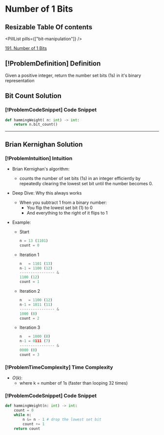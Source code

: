 # Number of 1 Bits

## Resizable Table Of contents

<DifficultyBadge difficulty="easy" />

<PillList pills={["bit-manipulation"]} />

[191. Number of 1 Bits](https://leetcode.com/problems/number-of-1-bits)

## [!ProblemDefinition] Definition

Given a positive integer, return the number set bits (1s) in it's binary representation

## Bit Count Solution

### [!ProblemCodeSnippet] Code Snippet

```python meta="source=problems/191-number-of-1-bits/bit_count.py"
def hammingWeight( n: int) -> int:
    return n.bit_count()
```


---

## Brian Kernighan Solution

### [!ProblemIntuition] Intuition

- Brian Kernighan's algorithm:
    - counts the number of set bits (1s) in an integer efficiently by             repeatedly clearing the lowest set bit until the number becomes 0.

- Deep Dive: Why this always works
    - When you subtract 1 from a binary number:
        - You flip the lowest set bit (1) to 0
        - And everything to the right of it flips to 1

- Example:
    - Start
        ```python
        n = 13 (1101)
        count = 0
        ```
    - Iteration 1
        ```python
        n   = 1101 (13)
        n-1 = 1100 (12)
        ---------------- &
        1100 (12)
        count = 1
        ```
    - Iteration 2
        ```python
        n   = 1100 (12)
        n-1 = 1011 (11)
        ---------------- &
        1000 (8)
        count = 2
        ```
    - Iteration 3
        ```python
        n   = 1000 (8)
        n-1 = 0111 (7)
        ---------------- &
        0000 (0)
        count = 3
        ```

### [!ProblemTimeComplexity] Time Complexity

- $O(k)$:
    - where k = number of 1s (faster than looping 32 times)

### [!ProblemCodeSnippet] Code Snippet

```python meta="source=problems/191-number-of-1-bits/brian-kernighan.py"
def hammingWeight(n: int) -> int:
    count = 0
    while n:
        n &= n - 1 # drop the lowest set bit
        count += 1
    return count
```

